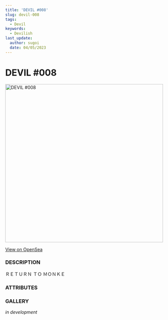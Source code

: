 ```yaml
---
title: 'DEVIL #008'
slug: devil-008
tags:
  - Devil
keywords:
  - Devilish
last_update:
  author: sugoi
  date: 04/05/2023
---
```



# DEVIL #008

<img src="https://nft-cdn.alchemy.com/eth-mainnet/1d50901167693b1474a5517aff635fe7" alt="DEVIL #008" width="500" />

[View on OpenSea](https://opensea.io/assets/ethereum/0x231EDa2D0E36E5254515B7625D1201f7b4617cf4/8)

### DESCRIPTION

ＲＥＴＵＲＮ ＴＯ ＭＯＮＫＥ

### ATTRIBUTES

<AttributeTag traitType="HUMANITY" value="REJECTED" />
<AttributeTag traitType="NATURE" value="MISCHIEVOUS" />
<AttributeTag traitType="TYPE" value="DEVIL" />
<AttributeTag traitType="SUBTYPE" value="IMP" />


### GALLERY

*in development*

